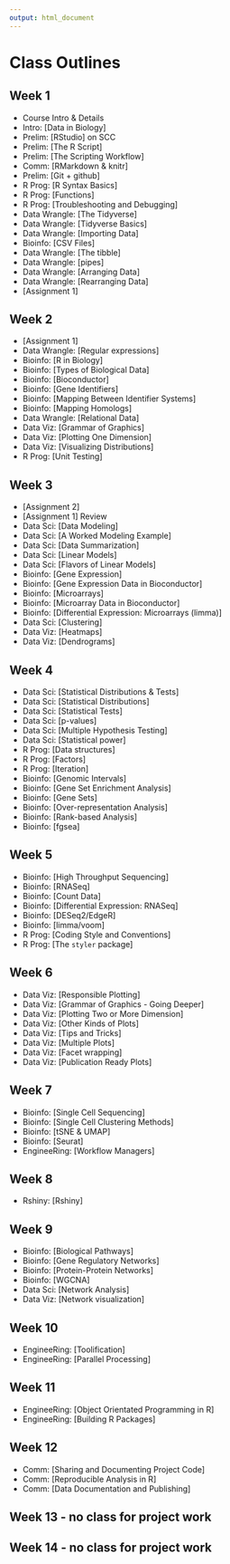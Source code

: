 ```yaml
---
output: html_document
---
```


# Class Outlines

## Week 1

* Course Intro & Details
* Intro: [Data in Biology]
* Prelim: [RStudio] on SCC
* Prelim: [The R Script]
* Prelim: [The Scripting Workflow]
* Comm: [RMarkdown & knitr]
* Prelim: [Git + github]
* R Prog: [R Syntax Basics]
* R Prog: [Functions]
* R Prog: [Troubleshooting and Debugging]
* Data Wrangle: [The Tidyverse]
* Data Wrangle: [Tidyverse Basics]
* Data Wrangle: [Importing Data]
* Bioinfo: [CSV Files]
* Data Wrangle: [The tibble]
* Data Wrangle: [pipes]
* Data Wrangle: [Arranging Data]
* Data Wrangle: [Rearranging Data]
* [Assignment 1]

## Week 2
* [Assignment 1]
* Data Wrangle: [Regular expressions]
* Bioinfo: [R in Biology]
* Bioinfo: [Types of Biological Data]
* Bioinfo: [Bioconductor]
* Bioinfo: [Gene Identifiers]
* Bioinfo: [Mapping Between Identifier Systems]
* Bioinfo: [Mapping Homologs]
* Data Wrangle: [Relational Data]
* Data Viz: [Grammar of Graphics]
* Data Viz: [Plotting One Dimension]
* Data Viz: [Visualizing Distributions]
* R Prog: [Unit Testing]

## Week 3
* [Assignment 2]
* [Assignment 1] Review
* Data Sci: [Data Modeling]
* Data Sci: [A Worked Modeling Example]
* Data Sci: [Data Summarization]
* Data Sci: [Linear Models]
* Data Sci: [Flavors of Linear Models]
* Bioinfo: [Gene Expression]
* Bioinfo: [Gene Expression Data in Bioconductor]
* Bioinfo: [Microarrays]
* Bioinfo: [Microarray Data in Bioconductor]
* Bioinfo: [Differential Expression: Microarrays (limma)]
* Data Sci: [Clustering]
* Data Viz: [Heatmaps]
* Data Viz: [Dendrograms]

## Week 4
* Data Sci: [Statistical Distributions & Tests]
* Data Sci: [Statistical Distributions]
* Data Sci: [Statistical Tests]
* Data Sci: [p-values]
* Data Sci: [Multiple Hypothesis Testing]
* Data Sci: [Statistical power]
* R Prog: [Data structures]
* R Prog: [Factors]
* R Prog: [Iteration]
* Bioinfo: [Genomic Intervals]
* Bioinfo: [Gene Set Enrichment Analysis]
* Bioinfo: [Gene Sets]
* Bioinfo: [Over-representation Analysis]
* Bioinfo: [Rank-based Analysis]
* Bioinfo: [fgsea]

## Week 5
* Bioinfo: [High Throughput Sequencing]
* Bioinfo: [RNASeq]
* Bioinfo: [Count Data]
* Bioinfo: [Differential Expression: RNASeq]
* Bioinfo: [DESeq2/EdgeR]
* Bioinfo: [limma/voom]
* R Prog: [Coding Style and Conventions]
* R Prog: [The `styler` package]

## Week 6
* Data Viz: [Responsible Plotting]
* Data Viz: [Grammar of Graphics - Going Deeper]
* Data Viz: [Plotting Two or More Dimension]
* Data Viz: [Other Kinds of Plots]
* Data Viz: [Tips and Tricks]
* Data Viz: [Multiple Plots]
* Data Viz: [Facet wrapping]
* Data Viz: [Publication Ready Plots]

## Week 7
* Bioinfo: [Single Cell Sequencing]
* Bioinfo: [Single Cell Clustering Methods]
* Bioinfo: [tSNE & UMAP]
* Bioinfo: [Seurat]
* EngineeRing: [Workflow Managers]

## Week 8
* Rshiny: [Rshiny]

## Week 9
* Bioinfo: [Biological Pathways]
* Bioinfo: [Gene Regulatory Networks]
* Bioinfo: [Protein-Protein Networks]
* Bioinfo: [WGCNA]
* Data Sci: [Network Analysis]
* Data Viz: [Network visualization]

## Week 10
* EngineeRing: [Toolification]
* EngineeRing: [Parallel Processing]

## Week 11
* EngineeRing: [Object Orientated Programming in R]
* EngineeRing: [Building R Packages]

## Week 12
* Comm: [Sharing and Documenting Project Code]
* Comm: [Reproducible Analysis in R]
* Comm: [Data Documentation and Publishing]

## Week 13 - no class for project work

## Week 14 - no class for project work
